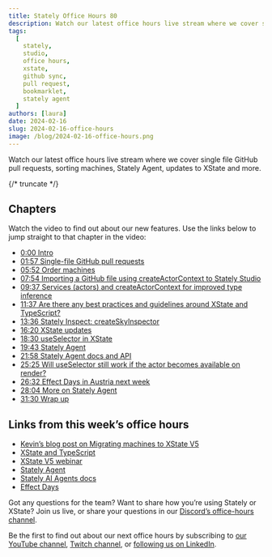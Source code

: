 ```yaml
---
title: Stately Office Hours 80
description: Watch our latest office hours live stream where we cover single file GitHub pull requests, sorting machines, Stately Agent, updates to XState and more.
tags:
  [
    stately,
    studio,
    office hours,
    xstate,
    github sync,
    pull request,
    bookmarklet,
    stately agent
  ]
authors: [laura]
date: 2024-02-16
slug: 2024-02-16-office-hours
image: /blog/2024-02-16-office-hours.png
---
```


Watch our latest office hours live stream where we cover single file GitHub pull requests, sorting machines, Stately Agent, updates to XState and more.

{/* truncate */}

<YouTube id="q0S4_QfCBJk" />

## Chapters

Watch the video to find out about our new features. Use the links below to jump straight to that chapter in the video:

- [0:00 Intro](https://youtube.com/watch?v=q0S4_QfCBJk&amp;t=0s)
- [01:57 Single-file GitHub pull requests](https://youtube.com/watch?v=q0S4_QfCBJk&amp;t=117s)
- [05:52 Order machines](https://youtube.com/watch?v=q0S4_QfCBJk&amp;t=352s)
- [07:54 Importing a GitHub file using createActorContext to Stately Studio](https://youtube.com/watch?v=q0S4_QfCBJk&amp;t=474s)
- [09:37 Services (actors) and createActorContext for improved type inference](https://youtube.com/watch?v=q0S4_QfCBJk&amp;t=577s)
- [11:37 Are there any best practices and guidelines around XState and TypeScript?](https://youtube.com/watch?v=q0S4_QfCBJk&amp;t=697s)
- [13:36 Stately Inspect: createSkyInspector](https://youtube.com/watch?v=q0S4_QfCBJk&amp;t=816s)
- [16:20 XState updates](https://youtube.com/watch?v=q0S4_QfCBJk&amp;t=980s)
- [18:30 useSelector in XState](https://youtube.com/watch?v=q0S4_QfCBJk&amp;t=1110s)
- [19:43 Stately Agent](https://youtube.com/watch?v=q0S4_QfCBJk&amp;t=1183s)
- [21:58 Stately Agent docs and API](https://youtube.com/watch?v=q0S4_QfCBJk&amp;t=1318s)
- [25:25 Will useSelector still work if the actor becomes available on render?](https://youtube.com/watch?v=q0S4_QfCBJk&amp;t=1525s)
- [26:32 Effect Days in Austria next week](https://youtube.com/watch?v=q0S4_QfCBJk&amp;t=1592s)
- [28:04 More on Stately Agent](https://youtube.com/watch?v=q0S4_QfCBJk&amp;t=1684s)
- [31:30 Wrap up](https://youtube.com/watch?v=q0S4_QfCBJk&amp;t=1890s)

## Links from this week’s office hours

- [Kevin’s blog post on Migrating machines to XState V5](/blog/2024-02-02-migrating-machines-to-xstate-v5)
- [XState and TypeScript](/docs/typescript)
- [XState V5 webinar](https://www.youtube.com/watch?v=TRVjeil-y74)
- [Stately Agent](https://stately.ai/agent)
- [Stately AI Agents docs](/docs/agents)
- [Effect Days](https://effect.website/events/effect-days)

Got any questions for the team? Want to share how you’re using Stately or XState? Join us live, or share your questions in our [Discord’s office-hours channel](https://discord.stately.ai).

Be the first to find out about our next office hours by subscribing to [our YouTube channel](https://www.youtube.com/@Statelyai), [Twitch channel](https://www.twitch.tv/statelyai), or [following us on LinkedIn](https://www.linkedin.com/company/statelyai/).